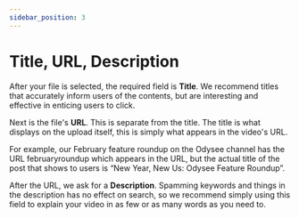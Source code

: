 ---
sidebar_position: 3
---

# Title, URL, Description

After your file is selected, the required field is **Title**. We recommend titles that accurately inform users of the contents, but are interesting and effective in enticing users to click.

Next is the file's **URL**. This is separate from the title. The title is what displays on the upload itself, this is simply what appears in the video's URL.

For example, our February feature roundup on the Odysee channel has the URL februaryroundup which appears in the URL, but the actual title of the post that shows to users is “New Year, New Us: Odysee Feature Roundup”.

After the URL, we ask for a **Description**. Spamming keywords and things in the description has no effect on search, so we recommend simply using this field to explain your video in as few or as many words as you need to.
